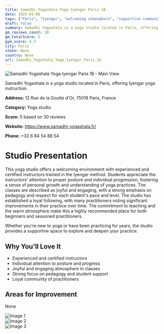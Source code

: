 ```yaml
---
title: Samadhi Yogashala Yoga Iyengar Paris 18
date: 2025-03-08
tags: ["Paris", "Iyengar", "welcoming atmosphere", "supportive community", "Paris"]  
draft: false
summary: Samadhi Yogashala is a yoga studio located in Paris, offering Iyengar yoga instruction.
gm_reviews_count: 30
gm_totalScore: 5
gym_score: 4.3
city: Paris
state: None
country: None
url: Samadhi_Yogashala_Yoga_Iyengar_Paris_18
---
```


<div className="aspect-[16/9] relative my-8">
  <img 
    src="https://lh5.googleusercontent.com/p/AF1QipMaX4u2Ke4kypnxunEk4l-NbvF9ytXcvKUD3jSy=w1920-h1080-k-no"
    alt="Samadhi Yogashala Yoga Iyengar Paris 18 - Main View"
    className="object-cover absolute inset-0 w-full h-full rounded-lg"
  />
</div>

Samadhi Yogashala is a yoga studio located in Paris, offering Iyengar yoga instruction.

**Address:** 12 Rue de la Goutte d'Or, 75018 Paris, France

**Category:** Yoga studio

**Score:** 5 based on 30 reviews

**Website:** https://www.samadhi-yogashala.fr/

**Phone:** +33 6 84 54 88 54

# Studio Presentation

This yoga studio offers a welcoming environment with experienced and certified instructors trained in the Iyengar method. Students appreciate the instructors' attention to proper posture and individual progression, fostering a sense of personal growth and understanding of yoga practices. The classes are described as joyful and engaging, with a strong emphasis on pedagogy and respect for each student's pace and level. The studio has established a loyal following, with many practitioners noting significant improvements in their practice over time. The commitment to teaching and the warm atmosphere make this a highly recommended place for both beginners and seasoned practitioners.

Whether you're new to yoga or have been practicing for years, the studio provides a supportive space to explore and deepen your practice.

## Why You'll Love It

- Experienced and certified instructors
- Individual attention to posture and progress
- Joyful and engaging atmosphere in classes
- Strong focus on pedagogy and student support
- Loyal community of practitioners

## Areas for Improvement

None

<div className="grid grid-cols-1 xl:grid-cols-2 gap-4 my-8">
<div className="aspect-[4/3] relative"><img src="https://lh5.googleusercontent.com/p/AF1QipOPHZOXMLJFc1o5IdpeWwic_tqyk0Dj4ZwhxJcZ=w1920-h1080-k-no" alt="Image 1" className="object-cover absolute inset-0 w-full h-full rounded-lg" /></div>
<div className="aspect-[4/3] relative"><img src="https://lh5.googleusercontent.com/p/AF1QipPLbcgJJtoSXTRt7i7ZwUrWIC0Rn5GopQUh9sZI=w1920-h1080-k-no" alt="Image 2" className="object-cover absolute inset-0 w-full h-full rounded-lg" /></div>
<div className="aspect-[4/3] relative"><img src="https://streetviewpixels-pa.googleapis.com/v1/thumbnail?panoid=qQNcQnGUmRouguSnukl8nQ&cb_client=maps_sv.tactile.gps&w=203&h=100&yaw=310.9295&pitch=0&thumbfov=100" alt="Image 3" className="object-cover absolute inset-0 w-full h-full rounded-lg" /></div>
</div>